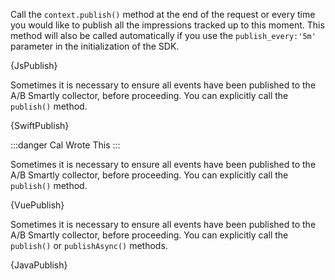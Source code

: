




<Tabs groupId="language">

<TabItem value="js" label="Javascript">

Call the `context.publish()` method at the end of the request or every time you
would like to publish all the impressions tracked up to this moment.
This method will also be called automatically if you use the
`publish_every:'5m'` parameter in the initialization of the SDK.

<CodeBlock language="js">{JsPublish}</CodeBlock>

</TabItem>

<TabItem value="swift" label="Swift">

Sometimes it is necessary to ensure all events have been published to the A/B
Smartly collector, before proceeding. You can explicitly call the `publish()`
method.

<CodeBlock language="swift">{SwiftPublish}</CodeBlock>

</TabItem>

<TabItem value="vue" label="Vue2">

:::danger
Cal Wrote This
:::

Sometimes it is necessary to ensure all events have been published to the A/B
Smartly collector, before proceeding. You can explicitly call the `publish()`
method.

<CodeBlock language="js">{VuePublish}</CodeBlock>

</TabItem>

<TabItem value="java" label="Java">

Sometimes it is necessary to ensure all events have been published to the A/B
Smartly collector, before proceeding. You can explicitly call the `publish()` or
`publishAsync()` methods.

<CodeBlock language="java">{JavaPublish}</CodeBlock>

</TabItem>

</Tabs>
